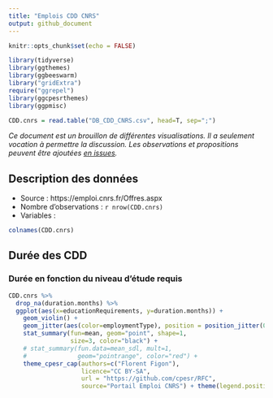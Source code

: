 ```yaml
---
title: "Emplois CDD CNRS"
output: github_document
---
```


```r
knitr::opts_chunk$set(echo = FALSE)

library(tidyverse)
library(ggthemes)
library(ggbeeswarm)
library("gridExtra")
require("ggrepel")
library(ggcpesrthemes)
library(ggpmisc)

CDD.cnrs = read.table("DB_CDD_CNRS.csv", head=T, sep=";")
```

_Ce document est un brouillon de différentes visualisations. Il a seulement vocation à permettre la discussion. Les observations et propositions peuvent être ajoutées [en issues](https://github.com/cpesr/RFC/issues)._

## Description des données 

- Source : https://emploi.cnrs.fr/Offres.aspx
- Nombre d'observations : `r nrow(CDD.cnrs)`
- Variables : 
```r
colnames(CDD.cnrs)
```

## Durée des CDD

### Durée en fonction du niveau d'étude requis
```r
CDD.cnrs %>% 
  drop_na(duration.months) %>% 
  ggplot(aes(x=educationRequirements, y=duration.months)) + 
    geom_violin() + 
    geom_jitter(aes(color=employmentType), position = position_jitter(0.1)) +
    stat_summary(fun=mean, geom="point", shape=1,
                 size=3, color="black") +
    # stat_summary(fun.data=mean_sdl, mult=1, 
    #              geom="pointrange", color="red") +
    theme_cpesr_cap(authors=c("Florent Figon"), 
                    licence="CC BY-SA", 
                    url = "https://github.com/cpesr/RFC", 
                    source="Portail Emploi CNRS") + theme(legend.position = "right")
```